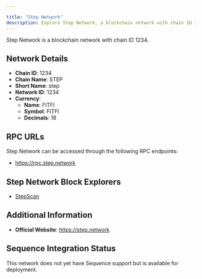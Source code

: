 ```yaml
---

title: "Step Network"
description: Explore Step Network, a blockchain network with chain ID 1234. Learn about its native currency, FITFI, and how to interact with the network.
---
```




Step Network is a blockchain network with chain ID 1234.

## Network Details

- **Chain ID**: 1234
- **Chain Name**: STEP
- **Short Name**: step
- **Network ID**: 1234
- **Currency**: 
  - **Name**: FITFI
  - **Symbol**: FITFI
  - **Decimals**: 18

## RPC URLs

Step Network can be accessed through the following RPC endpoints:

- https://rpc.step.network

## Step Network Block Explorers

- [StepScan](https://stepscan.io)

## Additional Information

- **Official Website**: https://step.network

## Sequence Integration Status

This network does not yet have Sequence support but is available for deployment.

